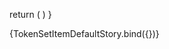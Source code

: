 
<Meta 
  title='TokenSetItem' 
  component={TokenSetItem} 
/>

<ArgsTable of={TokenSetItem}/>

  return (
    <TokenSetItem/>
  )
}

<Canvas>
  <Story name='Default'>
    {TokenSetItemDefaultStory.bind({})}
  </Story>
</Canvas>